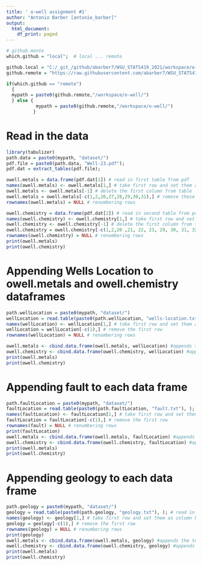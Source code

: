 ```yaml
---
title: ' o-well assignment #1'
author: "Antonio Barber [antonio_barber]"
output:
  html_document:
    df_print: paged
---
```

<style type="text/css">
.main-container {
  max-width: 1800px;
  margin-left: auto;
  margin-right: auto;
}
</style>
```r
# github.monte
which.github = "local";  # local ... remote 

github.local = "C:/_git_/github/abarber7/WSU_STATS419_2021/workspace/o-well";
github.remote = "https://raw.githubusercontent.com/abarber7/WSU_STATS419_2021/main/";

if(which.github == "remote")
  {
  mypath = paste0(github.remote,"/workspace/o-well/")
  } else {
           mypath = paste0(github.remote,"/workspace/o-well/")
          }
```

# Read in the data
```r
library(tabulizer)
path.data = paste0(mypath, "dataset/")
pdf.file = paste0(path.data, "Well-23.pdf");
pdf.dat = extract_tables(pdf.file);

owell.metals = data.frame(pdf.dat[1]) # read in first table from pdf
names(owell.metals) <- owell.metals[1,] # take first row and set them as column headers
owell.metals <- owell.metals[-1] # delete the first column from table
owell.metals = owell.metals[-c(1,2,26,27,28,29,30,31),] # remove these rows
rownames(owell.metals) = NULL # renumbering rows

owell.chemistry = data.frame(pdf.dat[2]) # read in second table from pdf
names(owell.chemistry) <- owell.chemistry[1,] # take first row and set them as column headers
owell.chemistry <- owell.chemistry[-1] # delete the first column from table
owell.chemistry = owell.chemistry[-c(1,2,20 ,21, 22, 23, 29, 30, 31, 32),] # remove these rows
rownames(owell.chemistry) = NULL # renumbering rows
print(owell.metals)
print(owell.chemistry)
```

# Appending Wells Location to owell.metals and owell.chemistry dataframes
```r
path.wellLocation = paste0(mypath, "dataset/")
wellLocation = read.table(paste0(path.wellLocation, "wells-location.txt"), sep = "|"); # read in the data from wells location txt file
names(wellLocation) <- wellLocation[1,] # take first row and set them as column headers
wellLocation = wellLocation[-c(1),] # remove the first row
rownames(wellLocation) = NULL # renumbering rows

owell.metals <- cbind.data.frame(owell.metals, wellLocation) #appends the two data frames
owell.chemistry <- cbind.data.frame(owell.chemistry, wellLocation) #appends the two data frames
print(owell.metals)
print(owell.chemistry)
```

# Appending fault to each data frame
```r
path.faultLocation = paste0(mypath, "dataset/")
faultLocation = read.table(paste0(path.faultLocation, "fault.txt"), ); # read in the data from wells location txt file
names(faultLocation) <- faultLocation[1,] # take first row and set them as column headers
faultLocation = faultLocation[-c(1),] # remove the first row
rownames(fault) = NULL # renumbering rows
print(faultLocation)
owell.metals <- cbind.data.frame(owell.metals, faultLocation) #appends the two data frames
owell.chemistry <- cbind.data.frame(owell.chemistry, faultLocation) #appends the two data frames
print(owell.metals)
print(owell.chemistry)
```

# Appending geology to each data frame
```r
path.geology = paste0(mypath, "dataset/")
geology = read.table(paste0(path.geology, "geology.txt"), ); # read in the data from wells location txt file
names(geology) <- geology[1,] # take first row and set them as column headers
geology = geology[-c(1),] # remove the first row
rownames(geology) = NULL # renumbering rows
print(geology)
owell.metals <- cbind.data.frame(owell.metals, geology) #appends the two data frames
owell.chemistry <- cbind.data.frame(owell.chemistry, geology) #appends the two data frames
print(owell.metals)
print(owell.chemistry)
```